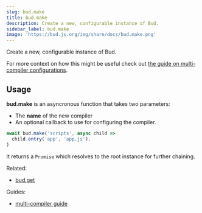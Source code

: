 ```yaml
---
slug: bud.make
title: bud.make
description: Create a new, configurable instance of Bud.
sidebar_label: bud.make
image: 'https://bud.js.org/img/share/docs/bud.make.png'
---
```



Create a new, configurable instance of Bud.

For more context on how this might be useful check out [the guide on multi-compiler configurations](/guides/general-use/multi-compiler).

## Usage

**bud.make** is an asyncronous function that takes two parameters:

- The **name** of the new compiler
- An optional callback to use for configuring the compiler.

```js
await bud.make('scripts', async child =>
  child.entry('app', 'app.js'),
)
```

It returns a `Promise` which resolves to the root instance for further chaining.

Related:

- [bud.get](/docs/bud.get)

Guides:

- [multi-compiler guide](/guides/general-use/multi-compiler)
